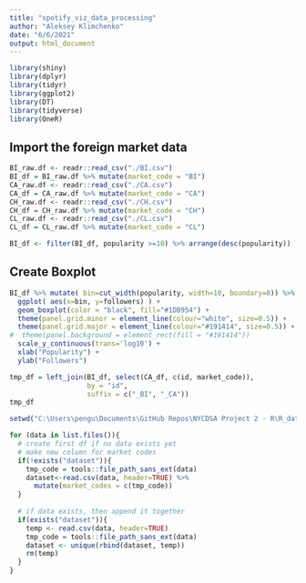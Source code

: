 ```yaml
---
title: "spotify_viz_data_processing"
author: "Aleksey Klimchenko"
date: "6/6/2021"
output: html_document
---
```


```r
library(shiny)
library(dplyr)
library(tidyr)
library(ggplot2)
library(DT)
library(tidyverse)
library(OneR)
```

## Import the foreign market data

```r
BI_raw.df <- readr::read_csv("./BI.csv")
BI_df = BI_raw.df %>% mutate(market_code = "BI")
CA_raw.df <- readr::read_csv("./CA.csv")
CA_df = CA_raw.df %>% mutate(market_code = "CA")
CH_raw.df <- readr::read_csv("./CH.csv")
CH_df = CH_raw.df %>% mutate(market_code = "CH")
CL_raw.df <- readr::read_csv("./CL.csv")
CL_df = CL_raw.df %>% mutate(market_code = "CL")


```
```r
BI_df <- filter(BI_df, popularity >=10) %>% arrange(desc(popularity))
```


## Create Boxplot


```r
BI_df %>% mutate( bin=cut_width(popularity, width=10, boundary=0)) %>%
  ggplot( aes(x=bin, y=followers) ) +
  geom_boxplot(color = "black", fill="#1DB954") +
  theme(panel.grid.minor = element_line(colour="white", size=0.5)) +
  theme(panel.grid.major = element_line(colour="#191414", size=0.5)) +
#  theme(panel.background = element_rect(fill = "#191414"))
  scale_y_continuous(trans='log10') +
  xlab("Popularity") +
  ylab("Followers")

```


```r
tmp_df = left_join(BI_df, select(CA_df, c(id, market_code)),
                   by = "id",
                   suffix = c("_BI", "_CA"))
tmp_df


```
```r
setwd("C:\Users\pengu\Documents\GitHub Repos\NYCDSA Project 2 - R\R_data_analysis\spotify_viz\temp_markets")

for (data in list.files()){
  # create first df if no data exists yet
  # make new column for market codes
  if(!exists("dataset")){
    tmp_code = tools::file_path_sans_ext(data)
    dataset<-read.csv(data, header=TRUE) %>% 
      mutate(market_codes = c(tmp_code))
  }
  
  # if data exists, then append it together
  if(exists("dataset")){
    temp <- read.csv(data, header=TRUE)
    tmp_code = tools::file_path_sans_ext(data)
    dataset <- unique(rbind(dataset, temp))
    rm(temp)
  }
}
```













